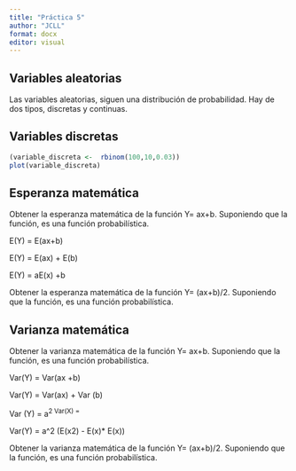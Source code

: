 ```yaml
---
title: "Práctica 5"
author: "JCLL"
format: docx
editor: visual
---
```


## Variables aleatorias

Las variables aleatorias, siguen una distribución de probabilidad. Hay de dos tipos, discretas y continuas.

## Variables discretas

```r

(variable_discreta <-  rbinom(100,10,0.03))
plot(variable_discreta)
```

## Esperanza matemática

Obtener la esperanza matemática de la función Y= ax+b. Suponiendo que la función, es una función probabilística.

E(Y) = E(ax+b)

E(Y) = E(ax) + E(b)

E(Y) = aE(x) +b

Obtener la esperanza matemática de la función Y= (ax+b)/2. Suponiendo que la función, es una función probabilística.

## Varianza matemática

Obtener la varianza matemática de la función Y= ax+b. Suponiendo que la función, es una función probabilística.

Var(Y) = Var(ax +b)

Var(Y) = Var(ax) + Var (b)

Var (Y) = a^2\ Var(X)\ =^

Var(Y) = a\^2 (E(x2) - E(x)\* E(x))

Obtener la varianza matemática de la función Y= (ax+b)/2. Suponiendo que la función, es una función probabilística.

## 
